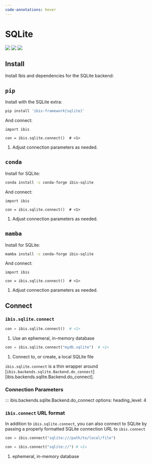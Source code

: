 ```yaml
---
code-annotations: hover
---
```

# SQLite

![](https://img.shields.io/badge/memtables-fallback-yellow?style=flat-square) ![](https://img.shields.io/badge/inputs-SQLite tables | CSV | JSON | pandas | Parquet | Postgres | PyArrow-blue?style=flat-square) ![](https://img.shields.io/badge/outputs-SQLite tables | CSV | pandas | Parquet | PyArrow-orange?style=flat-square)

## Install

Install Ibis and dependencies for the SQLite backend:

::: {.panel-tabset}

## `pip`

Install with the SQLite extra:

```.bash
pip install 'ibis-framework[sqlite]'
```

And connect:

```.python
import ibis

con = ibis.sqlite.connect()  # <1>
```

1. Adjust connection parameters as needed.

## `conda`

Install for SQLite:

```.bash
conda install -c conda-forge ibis-sqlite
```

And connect:

```.python
import ibis

con = ibis.sqlite.connect()  # <1>
```

1. Adjust connection parameters as needed.

## `mamba`

Install for SQLite:

```.bash
mamba install -c conda-forge ibis-sqlite
```

And connect:

```.python
import ibis

con = ibis.sqlite.connect()  # <1>
```

1. Adjust connection parameters as needed.

:::


## Connect

### `ibis.sqlite.connect`

```python
con = ibis.sqlite.connect()  # <1>
```

1. Use an ephemeral, in-memory database

```python
con = ibis.sqlite.connect("mydb.sqlite")  # <1>
```

1. Connect to, or create, a local SQLite file

::: {.callout-note}
`ibis.sqlite.connect` is a thin wrapper around [`ibis.backends.sqlite.Backend.do_connect`][ibis.backends.sqlite.Backend.do_connect].
:::

### Connection Parameters

<!-- prettier-ignore-start -->
::: ibis.backends.sqlite.Backend.do_connect
    options:
      heading_level: 4
<!-- prettier-ignore-end -->

### `ibis.connect` URL format

In addition to `ibis.sqlite.connect`, you can also connect to SQLite by
passing a properly formatted SQLite connection URL to `ibis.connect`

```python
con = ibis.connect("sqlite:///path/to/local/file")
```

```python
con = ibis.connect("sqlite://") # <1>
```

1. ephemeral, in-memory database
